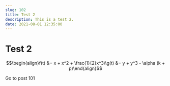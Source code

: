 ```yaml
---
slug: 102
title: Test 2
description: This is a test 2.
date: 2021-08-01 12:35:00
---
```


# Test 2

$$\begin{align}f(t) &= x + x^2 + \frac{1}{2}x^3\\g(t) &= y + y^3 - \alpha (k + p)\end{align}$$

<Link href="/post/101">Go to post 101</Link>
